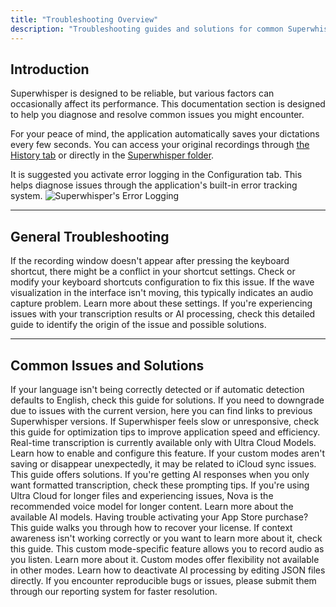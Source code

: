 ```yaml
---
title: "Troubleshooting Overview"
description: "Troubleshooting guides and solutions for common Superwhisper issues."
---
```


## Introduction
Superwhisper is designed to be reliable, but various factors can occasionally affect its performance. This documentation section is designed to help you diagnose and resolve common issues you might encounter.

For your peace of mind, the application automatically saves your dictations every few seconds. You can access your original recordings through [the History tab](../get-started/interface-history) or directly in the [Superwhisper folder](..//get-started/settings-advanced#folder-location).

<Tip>
It is suggested you activate error logging in the Configuration tab. This helps diagnose issues through the application's built-in error tracking system.
</Tip>
<img
style={{ borderRadius: '0.5rem' }}
src="/images/common-issues/troubleshooting-001.png"
alt="Superwhisper's Error Logging"
/>

---
## General Troubleshooting
<Card title="Recording Window Issues" href="../get-started/settings-shortcuts">
   If the recording window doesn't appear after pressing the keyboard shortcut, there might be a conflict in your shortcut settings. Check or modify your keyboard shortcuts configuration to fix this issue.
</Card>

<Card title="Audio Capture Issues" href="../get-started/settings-sound">
    If the wave visualization in the interface isn't moving, this typically indicates an audio capture problem. Learn more about these settings.
</Card>

<Card title="Transcription & AI Processing Issues" href="hallucinations">
    If you're experiencing issues with your transcription results or AI processing, check this detailed guide to identify the origin of the issue and possible solutions.
</Card>

---
## Common Issues and Solutions
<CardGroup cols={2}>
  <Card title="Automatic Language Detection" href="language-detection">
    If your language isn't being correctly detected or if automatic detection defaults to English, check this guide for solutions.
  </Card>
  
  <Card title="How to Downgrade" href="https://superwhisper.com/appcast.xml">
    If you need to downgrade due to issues with the current version, here you can find links to previous Superwhisper versions.
  </Card>

  <Card title="Performance Issues" href="performance-tips">
    If Superwhisper feels slow or unresponsive, check this guide for optimization tips to improve application speed and efficiency.
  </Card>
  
  <Card title="Realtime Transcription" href="realtime">
    Real-time transcription is currently available only with Ultra Cloud Models. Learn how to enable and configure this feature.
  </Card>
  
  <Card title="Custom Modes Not Saving" href="unable-to-create-mode">
    If your custom modes aren't saving or disappear unexpectedly, it may be related to iCloud sync issues. This guide offers solutions.
  </Card>
  
  <Card title="AI Answers Instead of Transcribing" href="../modes/custom#prompting-tips">
    If you're getting AI responses when you only want formatted transcription, check these prompting tips.
  </Card>
  
  <Card title="Long Files Not Transcribing" href="../get-started/interface-ai-models">
    If you're using Ultra Cloud for longer files and experiencing issues, Nova is the recommended voice model for longer content. Learn more about the available AI models.
  </Card>

  <Card title="Activation Problems" href="appstore">
    Having trouble activating your App Store purchase? This guide walks you through how to recover your license.
  </Card>
  
  <Card title="Context Issues" href="context">
    If context awareness isn't working correctly or you want to learn more about it, check this guide.
  </Card>
  
  <Card title="Recording System Audio" href="../modes/custom#audio-options">
    This custom mode-specific feature allows you to record audio as you listen. Learn more about it.
  </Card>
  
  <Card title="Deactivating AI in Custom Modes" href="../modes/deactivate-ai">
    Custom modes offer flexibility not available in other modes. Learn how to deactivate AI processing by editing JSON files directly.
  </Card>
  
  <Card title="Report Issues" href="../get-started/report">
    If you encounter reproducible bugs or issues, please submit them through our reporting system for faster resolution.
  </Card>
</CardGroup>